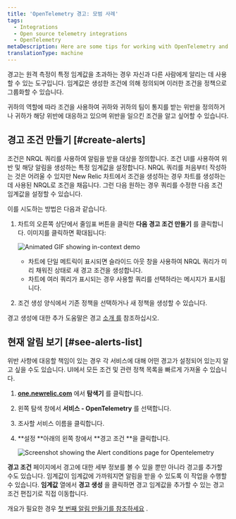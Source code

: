 ```yaml
---
title: 'OpenTelemetry 경고: 모범 사례'
tags:
  - Integrations
  - Open source telemetry integrations
  - OpenTelemetry
metaDescription: Here are some tips for working with OpenTelemetry and New Relic alerts.
translationType: machine
---
```





경고는 원격 측정이 특정 임계값을 초과하는 경우 자신과 다른 사람에게 알리는 데 사용할 수 있는 도구입니다. 임계값은 생성한 조건에 의해 정의되며 이러한 조건을 정책으로 그룹화할 수 있습니다.

귀하의 역할에 따라 조건을 사용하여 귀하와 귀하의 팀이 통지를 받는 위반을 정의하거나 귀하가 해당 위반에 대응하고 있으며 위반을 일으킨 조건을 알고 싶어할 수 있습니다.

## 경고 조건 만들기 [#create-alerts]

조건은 NRQL 쿼리를 사용하여 알림을 받을 대상을 정의합니다. 조건 UI를 사용하여 위반 및 해당 알림을 생성하는 특정 임계값을 설정합니다. NRQL 쿼리를 처음부터 작성하는 것은 어려울 수 있지만 New Relic 차트에서 조건을 생성하는 경우 차트를 생성하는 데 사용된 NRQL로 조건을 채웁니다. 그런 다음 원하는 경우 쿼리를 수정한 다음 조건 임계값을 설정할 수 있습니다.

이를 시도하는 방법은 다음과 같습니다.

1. 차트의 오른쪽 상단에서 줄임표 버튼을 클릭한 **다음 경고 조건 만들기** 를 클릭합니다. 이미지를 클릭하면 확대됩니다:

   <img
     src={inContextDemo}
     title="In-context demo"
     alt="Animated GIF showing in-context demo"
   />

   * 차트에 단일 메트릭이 표시되면 슬라이드 아웃 창을 사용하여 NRQL 쿼리가 미리 채워진 상태로 새 경고 조건을 생성합니다.
   * 차트에 여러 쿼리가 표시되는 경우 사용할 쿼리를 선택하라는 메시지가 표시됩니다.

2. 조건 생성 양식에서 기존 정책을 선택하거나 새 정책을 생성할 수 있습니다.

경고 생성에 대한 추가 도움말은 경고 [소개 를](/docs/alerts-applied-intelligence/new-relic-alerts/get-started/your-first-nrql-condition) 참조하십시오.

## 현재 알림 보기 [#see-alerts-list]

위반 사항에 대응할 책임이 있는 경우 각 서비스에 대해 어떤 경고가 설정되어 있는지 알고 싶을 수도 있습니다. UI에서 모든 조건 및 관련 정책 목록을 빠르게 가져올 수 있습니다.

1. **[one.newrelic.com](https://one.newrelic.com)** 에서 **탐색기** 를 클릭합니다.

2. 왼쪽 탐색 창에서 **서비스 - OpenTelemetry** 를 선택합니다.

3. 조사할 서비스 이름을 클릭합니다.

4. **설정 **아래의 왼쪽 창에서 **경고 조건 **을 클릭합니다.

   <img src={otelAlertsConditionList} title="Screenshot showing the Alert conditions page for Opentelemetry" alt="Screenshot showing the Alert conditions page for Opentelemetry"/>

**경고 조건** 페이지에서 경고에 대한 세부 정보를 볼 수 있을 뿐만 아니라 경고를 추가할 수도 있습니다. 임계값이 임계값에 가까워지면 알림을 받을 수 있도록 이 작업을 수행할 수 있습니다. **임계값** 열에서 **경고 생성** 을 클릭하면 경고 임계값을 추가할 수 있는 경고 조건 편집기로 직접 이동합니다.

개요가 필요한 경우 [첫 번째 알림 만들기를 참조하세요](/docs/alerts-applied-intelligence/new-relic-alerts/get-started/your-first-nrql-condition) .